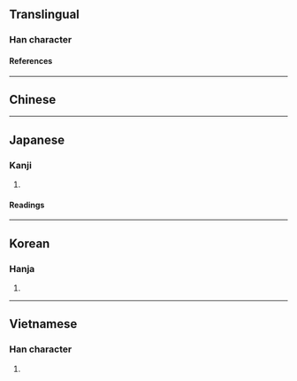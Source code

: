 {{character info}}
==Translingual==

===Han character===
{{Han char|rn=18|rad=刀|as=05|sn=7|four=|canj=GISH|ids=⿰去刀}}

====References====
{{Han ref|kx=0138.150|dkj=01927|dj=0313.030|hdz=10327.200|uh=5227}}

----

==Chinese==
{{zh-see|劫|v}}

----

==Japanese==

===Kanji===
{{ja-kanji|grade=|rs=刀05}}

# {{rfdef|ja|sort=刀05}}

====Readings====
{{ja-readings
|goon=こう<こふ
|kanon=きょう<けふ
|kanyoon=ごう<ごふ
|kun=おびや-かす
}}

----

==Korean==

===Hanja===
{{ko-hanja|겁}}

# {{rfdef|ko|sort=刀05}}

----

==Vietnamese==

===Han character===
{{vi-readings|reading=[[kiếp]], [[cướp]]|rs=刀05}}

# {{rfdef|vi}}